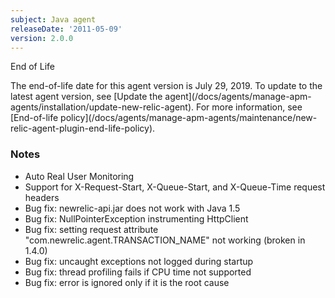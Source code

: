 ```yaml
---
subject: Java agent
releaseDate: '2011-05-09'
version: 2.0.0
---
```


End of Life

<Callout variant="important">
  The end-of-life date for this agent version is July 29, 2019. To update to the latest agent version, see [Update the agent](/docs/agents/manage-apm-agents/installation/update-new-relic-agent). For more information, see [End-of-life policy](/docs/agents/manage-apm-agents/maintenance/new-relic-agent-plugin-end-life-policy).
</Callout>

### Notes

* Auto Real User Monitoring
* Support for X-Request-Start, X-Queue-Start, and X-Queue-Time request headers
* Bug fix: newrelic-api.jar does not work with Java 1.5
* Bug fix: NullPointerException instrumenting HttpClient
* Bug fix: setting request attribute "com.newrelic.agent.TRANSACTION_NAME" not working (broken in 1.4.0)
* Bug fix: uncaught exceptions not logged during startup
* Bug fix: thread profiling fails if CPU time not supported
* Bug fix: error is ignored only if it is the root cause
